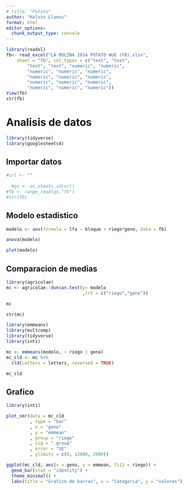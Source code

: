 ```yaml
---
# title: "Potato"
author: "Kelvin Llanos"
format: html
editor_options: 
  chunk_output_type: console
---
```

```r
library(readxl)
fb<- read_excel("LA MOLINA 2014 POTATO WUE (FB).xlsx", 
    sheet = "fb", col_types = c("text", "text", 
        "text", "text", "numeric", "numeric", 
        "numeric", "numeric", "numeric", 
        "numeric", "numeric", "numeric", 
        "numeric", "numeric", "numeric", 
        "numeric", "numeric", "numeric"))
View(fb)
str(fb)

```



# Analisis de datos

```r
library(tidyverse)
library(googlesheets4)
```

## Importar datos

```r
#url <- ""
  
  #gs <- as_sheets_id(url)
#fb <- range_read(gs,"fb")
#str(fb)
```

## Modelo estadistico

```r
modelo <- aov(formula = lfa ~ bloque + riego*geno, data = fb)

anova(modelo)

plot(modelo)

```

## Comparacion de medias 

```r
library(agricolae)
mc <- agricolae::duncan.test(y= modelo
                             ,trt = c("riego","geno"))

mc

str(mc)
```


```r

library(emmeans)
library(multcomp)
library(tidyverse)
library(inti)

mc <- emmeans(modelo, ~ riego | geno)
mc_cld <- mc %>%
  cld(Letters = letters, reversed = TRUE)

mc_cld
```

## Grafico

```r
library(inti)

plot_smr(data = mc_cld
         , type = "bar"
         , x = "geno"
         , y = "emmean"
         , group = "riego"
         , sig = ".group"
         , error = "SE"
         , ylimits = c(0, 12000, 2000))
```

```r
ggplot(mc_cld, aes(x = geno, y = emmean, fi11 = riego)) + 
  geom_bar(stat = "identity") +
  theme_minimal() +
  labs(title = "Grafico de barras", x = "Categoria", y = "valores")
```

